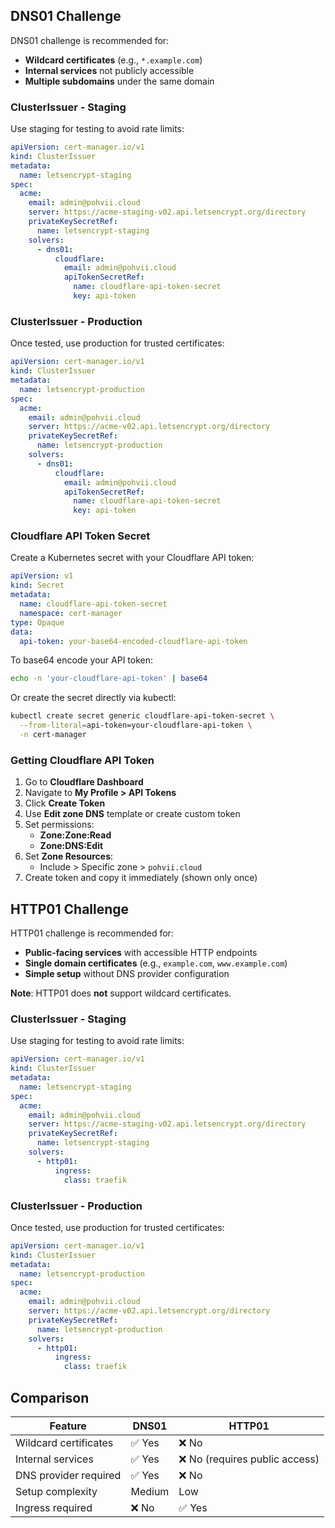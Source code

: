 ## DNS01 Challenge

DNS01 challenge is recommended for:
- **Wildcard certificates** (e.g., `*.example.com`)
- **Internal services** not publicly accessible
- **Multiple subdomains** under the same domain

### ClusterIssuer - Staging

Use staging for testing to avoid rate limits:

```yaml
apiVersion: cert-manager.io/v1
kind: ClusterIssuer
metadata:
  name: letsencrypt-staging
spec:
  acme:
    email: admin@pohvii.cloud
    server: https://acme-staging-v02.api.letsencrypt.org/directory
    privateKeySecretRef:
      name: letsencrypt-staging
    solvers:
      - dns01:
          cloudflare:
            email: admin@pohvii.cloud
            apiTokenSecretRef:
              name: cloudflare-api-token-secret
              key: api-token
```

### ClusterIssuer - Production

Once tested, use production for trusted certificates:

```yaml
apiVersion: cert-manager.io/v1
kind: ClusterIssuer
metadata:
  name: letsencrypt-production
spec:
  acme:
    email: admin@pohvii.cloud
    server: https://acme-v02.api.letsencrypt.org/directory
    privateKeySecretRef:
      name: letsencrypt-production
    solvers:
      - dns01:
          cloudflare:
            email: admin@pohvii.cloud
            apiTokenSecretRef:
              name: cloudflare-api-token-secret
              key: api-token
```

### Cloudflare API Token Secret

Create a Kubernetes secret with your Cloudflare API token:

```yaml
apiVersion: v1
kind: Secret
metadata:
  name: cloudflare-api-token-secret
  namespace: cert-manager
type: Opaque
data:
  api-token: your-base64-encoded-cloudflare-api-token
```

To base64 encode your API token:

```bash
echo -n 'your-cloudflare-api-token' | base64
```

Or create the secret directly via kubectl:

```bash
kubectl create secret generic cloudflare-api-token-secret \
  --from-literal=api-token=your-cloudflare-api-token \
  -n cert-manager
```

### Getting Cloudflare API Token

1. Go to **Cloudflare Dashboard**
2. Navigate to **My Profile > API Tokens**
3. Click **Create Token**
4. Use **Edit zone DNS** template or create custom token
5. Set permissions:
   - **Zone:Zone:Read**
   - **Zone:DNS:Edit**
6. Set **Zone Resources**:
   - Include > Specific zone > `pohvii.cloud`
7. Create token and copy it immediately (shown only once)


## HTTP01 Challenge

HTTP01 challenge is recommended for:
- **Public-facing services** with accessible HTTP endpoints
- **Single domain certificates** (e.g., `example.com`, `www.example.com`)
- **Simple setup** without DNS provider configuration

**Note**: HTTP01 does **not** support wildcard certificates.

### ClusterIssuer - Staging

Use staging for testing to avoid rate limits:

```yaml
apiVersion: cert-manager.io/v1
kind: ClusterIssuer
metadata:
  name: letsencrypt-staging
spec:
  acme:
    email: admin@pohvii.cloud
    server: https://acme-staging-v02.api.letsencrypt.org/directory
    privateKeySecretRef:
      name: letsencrypt-staging
    solvers:
      - http01:
          ingress:
            class: traefik
```

### ClusterIssuer - Production

Once tested, use production for trusted certificates:

```yaml
apiVersion: cert-manager.io/v1
kind: ClusterIssuer
metadata:
  name: letsencrypt-production
spec:
  acme:
    email: admin@pohvii.cloud
    server: https://acme-v02.api.letsencrypt.org/directory
    privateKeySecretRef:
      name: letsencrypt-production
    solvers:
      - http01:
          ingress:
            class: traefik
```

## Comparison

| Feature | DNS01 | HTTP01 |
|---------|-------|--------|
| Wildcard certificates | ✅ Yes | ❌ No |
| Internal services | ✅ Yes | ❌ No (requires public access) |
| DNS provider required | ✅ Yes | ❌ No |
| Setup complexity | Medium | Low |
| Ingress required | ❌ No | ✅ Yes |

